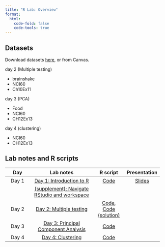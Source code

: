 ```yaml
---
title: "R Lab: Overview"
format: 
  html:
    code-fold: false
    code-tools: true
---
```


## Datasets

Download datasets [here](https://github.com/ocbe-uio/course_med3007/tree/main/lab/data), or from Canvas.

day 2 (Multiple testing)

- brainshake 
- NCI60 
- Ch10Ex11

day 3 (PCA)

- Food
- NCI60 
- CH12Ex13

day 4 (clustering)

- NCI60
- CH12Ex13


## Lab notes and R scripts

|     Day      |                 Lab notes                |  R script  | Presentation  |
|:-------------:|:------------------------------------:|:-----------------:|:-----------------:
| Day 1   | [Day 1: Introduction to R](lab_day1_intro.qmd)  |  [Code](https://github.com/ocbe-uio/course_med3007/blob/main/lab/code/MED3007_Lab0_intro_r.R)  |[Slides](presentation/Lab_IntroR.pdf) |
|    | [(supplement): Navigate RStudio and workspace](lab_day1s_rstudio.qmd)  |  | |
| Day 2  | [Day 2: Multiple testing](lab_day2_testing.qmd)  |   [Code](https://github.com/ocbe-uio/course_med3007/blob/main/lab/code/MED3007_Lab1.R), [Code (solution)](https://github.com/ocbe-uio/course_med3007/blob/main/lab/code/MED3007_Lab1_exercise_solution.R) | |
| Day 3  | [Day 3: Principal Component Analysis](lab_day3_pca.qmd) |[Code](https://github.com/ocbe-uio/course_med3007/blob/main/lab/code/MED3007_Lab2_pca.R) | |
| Day 4  | [Day 4: Clustering](lab_day4_clustering.qmd) |[Code](https://github.com/ocbe-uio/course_med3007/blob/main/lab/code/MED3007_Lab3_clustering.R) | |




